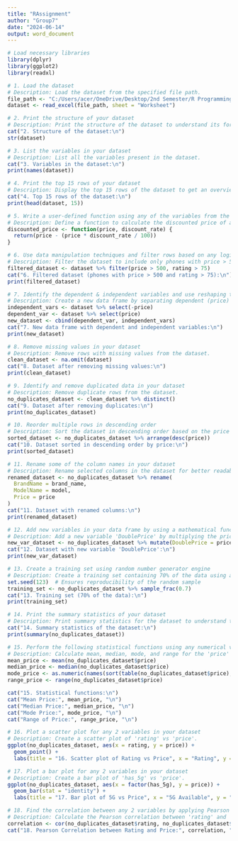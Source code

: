 ---
title: "RAssignment"
author: "Group7"
date: "2024-06-14"
output: word_document
---
```{r}
# Load necessary libraries
library(dplyr)
library(ggplot2)
library(readxl)

# 1. Load the dataset
# Description: Load the dataset from the specified file path.
file_path <- "C:/Users/acer/OneDrive/Desktop/2nd Semester/R Programming/Assignment/File/dataset.xlsx"
dataset <- read_excel(file_path, sheet = "Worksheet")

# 2. Print the structure of your dataset
# Description: Print the structure of the dataset to understand its format and variables.
cat("2. Structure of the dataset:\n")
str(dataset)

# 3. List the variables in your dataset
# Description: List all the variables present in the dataset.
cat("3. Variables in the dataset:\n")
print(names(dataset))

# 4. Print the top 15 rows of your dataset
# Description: Display the top 15 rows of the dataset to get an overview of the data.
cat("4. Top 15 rows of the dataset:\n")
print(head(dataset, 15))

# 5. Write a user-defined function using any of the variables from the dataset
# Description: Define a function to calculate the discounted price of a phone based on a discount rate.
discounted_price <- function(price, discount_rate) {
  return(price - (price * discount_rate / 100))
}

# 6. Use data manipulation techniques and filter rows based on any logical criteria that exist in your dataset
# Description: Filter the dataset to include only phones with price > 500 and rating > 75.
filtered_dataset <- dataset %>% filter(price > 500, rating > 75)
cat("6. Filtered dataset (phones with price > 500 and rating > 75):\n")
print(filtered_dataset)

# 7. Identify the dependent & independent variables and use reshaping techniques and create a new data frame by joining those variables from your dataset
# Description: Create a new data frame by separating dependent (price) and independent variables and then joining them.
independent_vars <- dataset %>% select(-price)
dependent_var <- dataset %>% select(price)
new_dataset <- cbind(dependent_var, independent_vars)
cat("7. New data frame with dependent and independent variables:\n")
print(new_dataset)

# 8. Remove missing values in your dataset
# Description: Remove rows with missing values from the dataset.
clean_dataset <- na.omit(dataset)
cat("8. Dataset after removing missing values:\n")
print(clean_dataset)

# 9. Identify and remove duplicated data in your dataset
# Description: Remove duplicate rows from the dataset.
no_duplicates_dataset <- clean_dataset %>% distinct()
cat("9. Dataset after removing duplicates:\n")
print(no_duplicates_dataset)

# 10. Reorder multiple rows in descending order
# Description: Sort the dataset in descending order based on the price column.
sorted_dataset <- no_duplicates_dataset %>% arrange(desc(price))
cat("10. Dataset sorted in descending order by price:\n")
print(sorted_dataset)

# 11. Rename some of the column names in your dataset
# Description: Rename selected columns in the dataset for better readability.
renamed_dataset <- no_duplicates_dataset %>% rename(
  BrandName = brand_name,
  ModelName = model,
  Price = price
)
cat("11. Dataset with renamed columns:\n")
print(renamed_dataset)

# 12. Add new variables in your data frame by using a mathematical function (e.g., multiply an existing column by 2)
# Description: Add a new variable 'DoublePrice' by multiplying the price column by 2.
new_var_dataset <- no_duplicates_dataset %>% mutate(DoublePrice = price * 2)
cat("12. Dataset with new variable 'DoublePrice':\n")
print(new_var_dataset)

# 13. Create a training set using random number generator engine
# Description: Create a training set containing 70% of the data using a random sampling method.
set.seed(123)  # Ensures reproducibility of the random sample
training_set <- no_duplicates_dataset %>% sample_frac(0.7)
cat("13. Training set (70% of the data):\n")
print(training_set)

# 14. Print the summary statistics of your dataset
# Description: Print summary statistics for the dataset to understand the distribution of values.
cat("14. Summary statistics of the dataset:\n")
print(summary(no_duplicates_dataset))

# 15. Perform the following statistical functions using any numerical variable
# Description: Calculate mean, median, mode, and range for the 'price' variable.
mean_price <- mean(no_duplicates_dataset$price)
median_price <- median(no_duplicates_dataset$price)
mode_price <- as.numeric(names(sort(table(no_duplicates_dataset$price), decreasing=TRUE)[1]))
range_price <- range(no_duplicates_dataset$price)

cat("15. Statistical functions:\n")
cat("Mean Price:", mean_price, "\n")
cat("Median Price:", median_price, "\n")
cat("Mode Price:", mode_price, "\n")
cat("Range of Price:", range_price, "\n")

# 16. Plot a scatter plot for any 2 variables in your dataset
# Description: Create a scatter plot of 'rating' vs 'price'.
ggplot(no_duplicates_dataset, aes(x = rating, y = price)) + 
  geom_point() + 
  labs(title = "16. Scatter plot of Rating vs Price", x = "Rating", y = "Price")

# 17. Plot a bar plot for any 2 variables in your dataset
# Description: Create a bar plot of 'has_5g' vs 'price'.
ggplot(no_duplicates_dataset, aes(x = factor(has_5g), y = price)) + 
  geom_bar(stat = "identity") + 
  labs(title = "17. Bar plot of 5G vs Price", x = "5G Available", y = "Price")

# 18. Find the correlation between any 2 variables by applying Pearson correlation
# Description: Calculate the Pearson correlation between 'rating' and 'price'.
correlation <- cor(no_duplicates_dataset$rating, no_duplicates_dataset$price, method = "pearson")
cat("18. Pearson Correlation between Rating and Price:", correlation, "\n")
```
